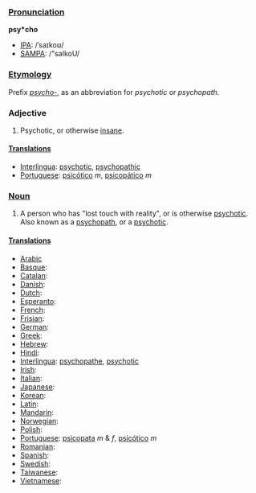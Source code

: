 ===[[Pronunciation]]===

'''psy*cho'''
*[[IPA]]: /ˈsaɪkoʊ/
*[[SAMPA]]: /"saIkoU/
===[[Etymology]]===
Prefix ''[[psycho-]]'', as an abbreviation for ''psychotic'' or ''psychopath''.

===Adjective===

#Psychotic, or otherwise [[insane]].

====[[Translation]]s====
*[[Interlingua]]: [[psychotic]], [[psychopathic]]
*[[Portuguese]]: [[psicótico]] ''m'', [[psicopático]] ''m''
===[[Noun]]===

#A person who has "lost touch with reality", or is otherwise [[psychotic]].  Also known as a [[psychopath]], or a [[psychotic]].

====[[Translation]]s====
*[[Arabic]]
*[[Basque]]:
*[[Catalan]]:
*[[Danish]]:
*[[Dutch]]:
*[[Esperanto]]:
*[[French]]:
*[[Frisian]]:
*[[German]]:
*[[Greek]]:
*[[Hebrew]]:
*[[Hindi]]:
*[[Interlingua]]: [[psychopathe]], [[psychotic]]
*[[Irish]]:
*[[Italian]]:
*[[Japanese]]:
*[[Korean]]:
*[[Latin]]:
*[[Mandarin]]:
*[[Norwegian]]:
*[[Polish]]:
*[[Portuguese]]: [[psicopata]] ''m'' & ''f'', [[psicótico]] ''m''
*[[Romanian]]:
*[[Spanish]]:
*[[Swedish]]:
*[[Taiwanese]]:
*[[Vietnamese]]: